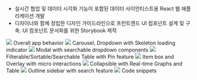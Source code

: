 - 실시간 협업 및 데이터 시각화 기능이 포함된 데이터 사이언티스트용 React 웹 애플리케이션 개발
- 디자이너와 함께 정립한 디자인 가이드라인으로 프런트엔드 UI 컴포넌트 설계 및 구축. UI 컴포넌트 문서화를 위한 Storybook 제작

<img src="https://milooy.wordpress.com/wp-content/uploads/2019/12/dec-22-2019-18-24-21.gif" />
Overall app behavior

<img src="https://milooy.wordpress.com/wp-content/uploads/2019/12/carousel-1.gif" />
Carousel, Dropdown with Skeleton loading indicator
<img src="https://milooy.wordpress.com/wp-content/uploads/2019/12/modal.gif" />
Modal with searchable dropdown components

<img src="https://milooy.wordpress.com/wp-content/uploads/2019/12/table.gif" />
Filterable/Sortable/Searchable Table with Pin feature

<img src="https://milooy.wordpress.com/wp-content/uploads/2019/12/datasource.gif" />
Item box and Overlay with micro interactions

<img src="https://milooy.wordpress.com/wp-content/uploads/2019/12/datasource.gif" />
Collapsible with Real-time Graphs and Table

<img src="https://milooy.wordpress.com/wp-content/uploads/2019/12/outline.gif" />
Outline sidebar with search feature
<img src="https://milooy.wordpress.com/wp-content/uploads/2020/02/feb-10-2020-16-40-06.gif" />
Code snippets
